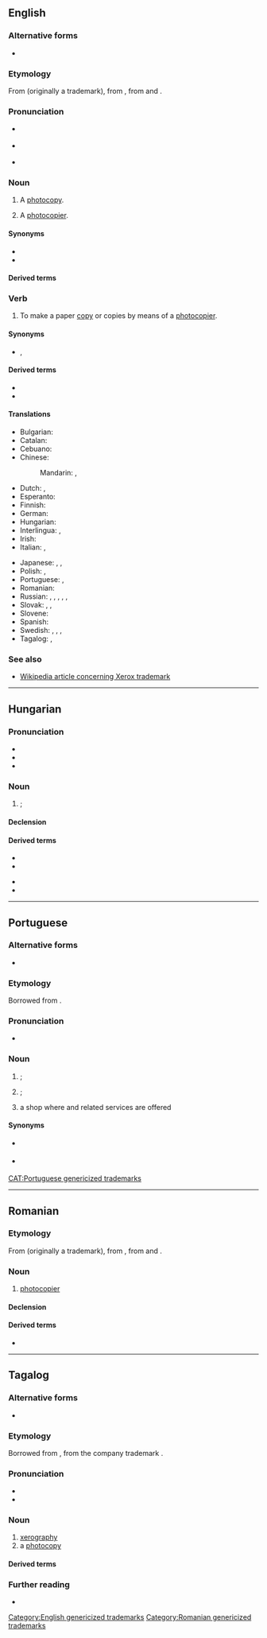 {{also|Xerox}}
==English==

===Alternative forms===
* {{l|en|Xerox}}

===Etymology===
From {{m|en|Xerox||a photocopier}} (originally a trademark), from {{m|en|xerography}}, from {{uder|en|grc|ξηρός||dry}} and {{m|grc|γραφή||writing}}.

===Pronunciation===
* {{a|UK}} {{IPA|en|/ˈzɛ.ɹɒks/}}
*: {{hyphenation|en|xe|rox}}
* {{a|US}} {{IPA|en|/ˈziː(ə)ɹ.ɑks/}}
* {{audio|en|En-au-xerox.ogg|Audio (AU)}}
*: {{hyphenation|en|xer|ox}}

===Noun===
{{en-noun}}

# {{lb|en|dated|North America|Philippines|colloquial|informal}} A [[photocopy]].
#: {{ux|en|Hand me that '''xerox''', would you?}}
# {{lb|en|dated|North America|colloquial|informal}} A [[photocopier]].
#: {{ux|en|The '''xerox''' broke down yesterday.}}

====Synonyms====
* {{l|en|photocopy}}
* {{l|en|xerox copy}}

====Derived terms====
{{col3|en|xerocracy|xerox copy|xeroxable|xeroxer|xeroxlore|xerox machine|xerography}}

===Verb===
{{en-verb}}

# {{lb|en|dated|North America|Philippines|colloquial|informal}} To make a paper [[copy]] or copies by means of a [[photocopier]].
#: {{ux|en|I '''xeroxed''' the report for all the people at the meeting.}}

====Synonyms====
* {{sense|make a paper copy}} {{l|en|copy}}, {{l|en|photocopy}}

====Derived terms====
* {{l|en|xeroxer}}
* {{l|en|xeroxable}}

====Translations====
{{trans-top|to make photocopies}}
* Bulgarian: {{t+|bg|копи́рам|impf|pf}}
* Catalan: {{t+|ca|fotocopiar}}
* Cebuano: {{t|ceb|seroks}}
* Chinese:
*: Mandarin: {{t+|cmn|複印|sc=Hani}}, {{t+|cmn|复印|tr=fùyìn|sc=Hani}}
* Dutch: {{t+|nl|fotokopiëren}}, {{t+|nl|kopiëren}}
* Esperanto: {{t|eo|fotokopii}}
* Finnish: {{t+|fi|kopioida}}
* German: {{t+|de|fotokopieren}}
* Hungarian: {{t|hu|xeroxozik}}
* Interlingua: {{t|ia|photocopiar}}, {{t|ia|xeroxar}}
* Irish: {{t|ga|fótachóipeáil}}
* Italian: {{t+|it|fotocopiare}}, {{t|it|xerocopiare}}
{{trans-mid}}
* Japanese: {{t+|ja|複写|tr=fukusha suru|alt=複写する}}, {{t+|ja|コピー|tr=kopī suru|alt=コピーする}}, {{t|ja|ゼロックス|tr=zerokkusu suru|alt=ゼロックスする}} {{qualifier|slang}}
* Polish: {{t+|pl|kserować|impf}}, {{t|pl|skserować|pf}}
* Portuguese: {{t+|pt|fotocopiar}}, {{t+|pt|xerocar}}
* Romanian: {{t+|ro|xeroxa}}
* Russian: {{t+|ru|ксерокопи́ровать|impf}}, {{t+|ru|отксерокопи́ровать|pf}}, {{t+|ru|фотокопи́ровать|impf}}, {{t|ru|отфотокопи́ровать|pf}}, {{t+|ru|ксе́рить|impf}}, {{t+|ru|отксе́рить|pf}}
* Slovak: {{t|sk|xeroxovať}}, {{t|sk|kopírovať}}, {{t|sk|fotiť}}
* Slovene: {{t|sl|fotokopirati}}
* Spanish: {{t+|es|fotocopiar}}
* Swedish: {{t+|sv|ranka}}, {{t+|sv|kopiera}}, {{t|sv|fotokopiera}}, {{t|sv|stencilera}}
* Tagalog: {{t+|tl|seroks}}, {{t|tl|iseroks}}
{{trans-bottom}}

===See also===
* [[w:Xerox#Trademark|Wikipedia article concerning Xerox trademark]]

[[Category:English genericized trademarks]]

----

==Hungarian==

===Pronunciation===
* {{hu-IPA}}
* {{hyphenation|hu|xe|rox}}
* {{rhymes|hu|oks|s=2}}

===Noun===
{{hu-noun|ok}}

# {{l|en|photocopy}}; {{l|en|xerox}} {{gloss|copy of a document made using a photocopier}}

====Declension====
{{hu-infl-nom|xeroxo|o|v=sz}}{{hu-pos-otok|xerox||ai}}

====Derived terms====
{{der-top}}
* {{l|hu|xeroxgép}}
* {{l|hu|xeroxmásolat}}
{{der-mid}}
* {{l|hu|xeroxol}}
* {{l|hu|xeroxozik}}
{{der-bottom}}

----

==Portuguese==

===Alternative forms===
* {{l|pt|xérox}}

===Etymology===
Borrowed from {{bor|pt|en|Xerox}}.

===Pronunciation===
* {{a|Brazil}} {{IPA|pt|/ˈʃe.ɾɔks/|/ʃe.ˈɾɔks/}}

===Noun===
{{pt-noun|m|xerox|pl2=xeroxes}}

# {{l|en|photocopy}}; {{l|en|xerox}} {{gloss|copy of a document made using a photocopier}}
# {{l|en|photocopier}}; {{l|en|copier}} {{gloss|machine which makes copies of paper documents}}
# a shop where {{l|en|photocopying}} and related services are offered

====Synonyms====
* {{sense|photocopy}} {{l|pt|fotocópia}}
* {{sense|photocopier}} {{l|pt|fotocopiadora}}

[[CAT:Portuguese genericized trademarks]]

{{cln|pt|terms with varying stress}}

----

==Romanian==

===Etymology===
From {{bor|ro|en|Xerox||a photocopier}} (originally a trademark), from {{m|en|xerography}}, from {{der|ro|grc|ξηρός||dry}} and {{m|grc|γραφή||writing}}.

===Noun===
{{ro-noun|n|xeroxuri}}

# [[photocopier]]
#: {{syn|ro|copiator}}

====Declension====
{{ro-noun-n}}

====Derived terms====
* {{l|ro|xeroxa}}

[[Category:Romanian genericized trademarks]]

----

==Tagalog==

===Alternative forms===
* {{alter|tl|seroks}}

===Etymology===
Borrowed from {{bor|tl|en|xerox}}, from the company trademark {{w|Xerox}}.

===Pronunciation===
* {{hyph|tl|xe|rox}}
* {{tl-IPA|zéroks}}

===Noun===
{{tl-noun}}

# [[xerography]]
# a [[photocopy]]

====Derived terms====
{{der3|tl|magpaxerox|tagaxerox|magxerox|pagxerox|pagkaxerox|ipaxerox}}

===Further reading===
* {{R:KWF Diksiyonaryo}}